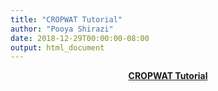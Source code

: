 ```yaml
---
title: "CROPWAT Tutorial"
author: "Pooya Shirazi"
date: 2018-12-29T00:00:00-08:00
output: html_document
---
```


<center>

[**CROPWAT Tutorial**](https://1drv.ms/b/s!ApgwYQ9WVT1phucJoC7MfGdxZ3p--Q)

</center>
